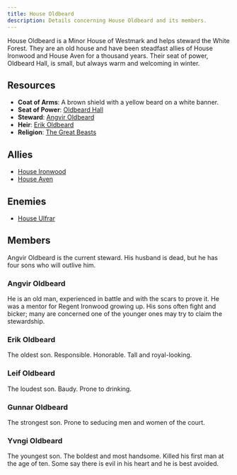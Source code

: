 ```yaml
---
title: House Oldbeard
description: Details concerning House Oldbeard and its members.
---
```


House Oldbeard is a Minor House of Westmark and helps steward the White Forest. They are an old house and have been steadfast allies of House Ironwood and House Aven for a thousand years. Their seat of power, Oldbeard Hall, is small, but always warm and welcoming in winter.

## Resources
- **Coat of Arms**: A brown shield with a yellow beard on a white banner.
- **Seat of Power**: [Oldbeard Hall](/seats-of-power/oldbeard-hall)
- **Steward**: [Angvir Oldbeard](/stewards/angvir-oldbeard)
- **Heir**: [Erik Oldbeard](#erik-oldbeard)
- **Religion**: [The Great Beasts](/setting/religion#great-beasts)

## Allies
- [House Ironwood](/great-houses/house-ironwood)
- [House Aven](/great-houses/house-aven)

## Enemies
- [House Ulfrar](/great-houses/house-ulfrar)

## Members
Angvir Oldbeard is the current steward. His husband is dead, but he has four sons who will outlive him.

### Angvir Oldbeard
He is an old man, experienced in battle and with the scars to prove it. He was a mentor for Regent Ironwood growing up. His sons often fight and bicker; many are concerned one of the younger ones may try to claim the stewardship.

### Erik Oldbeard
The oldest son. Responsible. Honorable. Tall and royal-looking.

### Leif Oldbeard
The loudest son. Baudy. Prone to drinking.

### Gunnar Oldbeard
The strongest son. Prone to seducing men and women of the court.

### Yvngi Oldbeard
The youngest son. The boldest and most handsome. Killed his first man at the age of ten. Some say there is evil in his heart and he is best avoided.